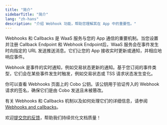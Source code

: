 ```yaml
---
title: "简介"
sidebarTitle: "简介"
lang: "zh-hans"
description: "介绍 Webhook 功能，帮助您理解其在 App 中的重要性。"
---
```


Webhooks 和 Callbacks 是 WaaS 服务与您的 App 通信的重要机制。当您设置并注册 Callback Endpoint 和 Webhook Endpoint后，WaaS 服务会在事件发生时向指定的 URL 发送推送消息。它们让您的 App 接收实时更新或通知，并相应地响应事件。

Webhook 是事件的实时通知，例如交易状态更新的通知。基于您订阅的事件类型，它们会在某些事件发生时触发，例如交易状态或 TSS 请求状态发生变化。

你可以查看 Webhooks 页面上的 Cobo 公钥。该公钥用于验证传入的 Webhook 请求的签名，确保它们是由 Cobo 发送且未被篡改。

有关 Webhooks 和 Callbacks 机制以及如何处理它们的详细信息，请参阅 [Webhooks and callbacks](https://www.cobo.com/developers/v2_cn/guides/webhooks-callbacks/introduction)。

<Tip>欢迎[提交您的反馈](https://forms.zohopublic.com/cobo/form/DocumentFeedbackForm/formperma/QvLOhxJv1_JMsJ-1dleZ8Itb_7rzN-LtgvsDdxosoVI?referrername=manuals)，帮助我们持续优化文档质量！</Tip>